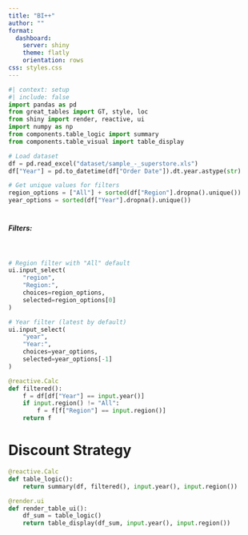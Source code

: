 ```yaml
---
title: "BI++"
author: ""
format: 
  dashboard:
    server: shiny
    theme: flatly
    orientation: rows
css: styles.css
---
```


```python
#| context: setup
#| include: false
import pandas as pd
from great_tables import GT, style, loc
from shiny import render, reactive, ui
import numpy as np
from components.table_logic import summary
from components.table_visual import table_display

# Load dataset
df = pd.read_excel("dataset/sample_-_superstore.xls")
df["Year"] = pd.to_datetime(df["Order Date"]).dt.year.astype(str)

# Get unique values for filters
region_options = ["All"] + sorted(df["Region"].dropna().unique())
year_options = sorted(df["Year"].dropna().unique())
```


# {.sidebar}

##### Filters:
<br>
```python

# Region filter with "All" default
ui.input_select(
    "region", 
    "Region:", 
    choices=region_options, 
    selected=region_options[0]
)

# Year filter (latest by default)
ui.input_select(
    "year", 
    "Year:", 
    choices=year_options, 
    selected=year_options[-1]
)

@reactive.Calc
def filtered():
    f = df[df["Year"] == input.year()]
    if input.region() != "All":
        f = f[f["Region"] == input.region()]
    return f
```

# Discount Strategy
```python
@reactive.Calc
def table_logic():
    return summary(df, filtered(), input.year(), input.region())

@render.ui
def render_table_ui():
    df_sum = table_logic()
    return table_display(df_sum, input.year(), input.region())
```

